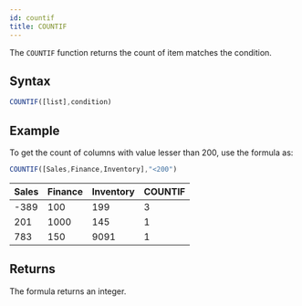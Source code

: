 ```yaml
---
id: countif
title: COUNTIF 
---
```


The `COUNTIF` function returns the count of item matches the condition.

## Syntax

```javascript
COUNTIF([list],condition)
```

## Example

To get the count of columns with value lesser than 200, use the formula as:

```javascript
COUNTIF([Sales,Finance,Inventory],"<200")
```

| Sales | Finance | Inventory | COUNTIF |
|-------|---------|-----------|---------|
| -389  | 100     | 199       | 3       |
| 201   | 1000    | 145       | 1       |
| 783   | 150     | 9091      | 1       |

## Returns

The formula returns an integer.